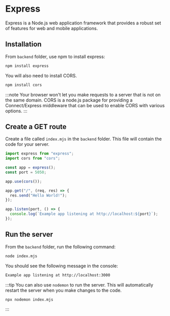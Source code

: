 # Express

Express is a Node.js web application framework that provides a robust set of features for web and mobile applications.

## Installation

From `backend` folder, use npm to install express:

```bash
npm install express
```

You will also need to install CORS.

```bash
npm install cors
```

:::note
Your browser won't let you make requests to a server that is not on the same domain. CORS is a node.js package for providing a Connect/Express middleware that can be used to enable CORS with various options.
:::

## Create a GET route

Create a file called `index.mjs` in the `backend` folder. This file will contain the code for your server.

```js
import express from "express";
import cors from "cors";

const app = express();
const port = 5050;

app.use(cors());

app.get("/", (req, res) => {
  res.send("Hello World!");
});

app.listen(port, () => {
  console.log(`Example app listening at http://localhost:${port}`);
});
```

## Run the server

From the `backend` folder, run the following command:

```bash
node index.mjs
```

You should see the following message in the console:

```bash
Example app listening at http://localhost:3000
```

:::tip
You can also use `nodemon` to run the server. This will automatically restart the server when you make changes to the code.

```bash
npx nodemon index.mjs
```
:::